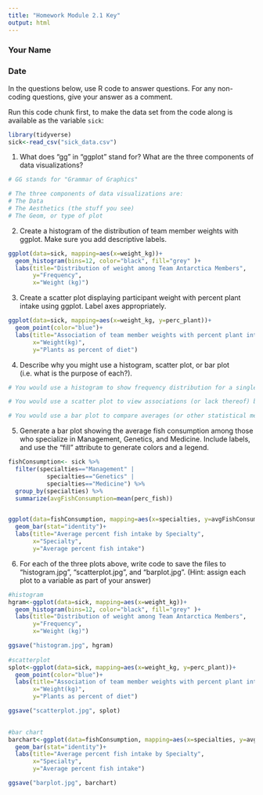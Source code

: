```yaml
---
title: "Homework Module 2.1 Key"
output: html
---
```



### Your Name

### Date



In the questions below, use R code to answer questions. For any non-coding questions, give your answer as a comment.

Run this code chunk first, to make the data set from the code along is available as the variable `sick`:

```r
library(tidyverse)
sick<-read_csv("sick_data.csv")
```

1.  What does "gg" in "ggplot" stand for? What are the three components of data visualizations?

```r

# GG stands for "Grammar of Graphics"

# The three components of data visualizations are:
# The Data
# The Aesthetics (the stuff you see)
# The Geom, or type of plot

```

2.   Create a histogram of the distribution of team member weights with ggplot. Make sure you add descriptive labels.

```r

ggplot(data=sick, mapping=aes(x=weight_kg))+
  geom_histogram(bins=12, color="black", fill="grey" )+
  labs(title="Distribution of weight among Team Antarctica Members", 
       y="Frequency", 
       x="Weight (kg)")


```

3.  Create a scatter plot displaying participant weight with percent plant intake using ggplot. Label axes appropriately.

```r

ggplot(data=sick, mapping=aes(x=weight_kg, y=perc_plant))+
  geom_point(color="blue")+
  labs(title="Association of team member weights with percent plant intake", 
       x="Weight(kg)", 
       y="Plants as percent of diet")


```

4.  Describe why you might use a histogram, scatter plot, or bar plot (i.e. what is the purpose of each?).

```r


# You would use a histogram to show frequency distribution for a single variable in a population.

# You would use a scatter plot to view associations (or lack thereof) between two numeric variables.

# You would use a bar plot to compare averages (or other statistical measures) among groups

```

5.  Generate a bar plot showing the average fish consumption among those who specialize in Management, Genetics, and Medicine. Include labels, and use the "fill" attribute to generate colors and a legend.

```r

fishConsumption<- sick %>% 
  filter(specialties=="Management" | 
           specialties=="Genetics" | 
           specialties=="Medicine") %>%
  group_by(specialties) %>%
  summarize(avgFishConsumption=mean(perc_fish))


ggplot(data=fishConsumption, mapping=aes(x=specialties, y=avgFishConsumption, fill=specialties))+
  geom_bar(stat="identity")+
  labs(title="Average percent fish intake by Specialty", 
       x="Specialty", 
       y="Average percent fish intake")


```


6. For each of the three plots above, write code to save the files to "histogram.jpg", "scatterplot.jpg", and "barplot.jpg". (Hint: assign each plot to a variable as part of your answer)

```r
#histogram
hgram<-ggplot(data=sick, mapping=aes(x=weight_kg))+
  geom_histogram(bins=12, color="black", fill="grey" )+
  labs(title="Distribution of weight among Team Antarctica Members", 
       y="Frequency", 
       x="Weight (kg)")

ggsave("histogram.jpg", hgram)
  
#scatterplot
splot<-ggplot(data=sick, mapping=aes(x=weight_kg, y=perc_plant))+
  geom_point(color="blue")+
  labs(title="Association of team member weights with percent plant intake", 
       x="Weight(kg)", 
       y="Plants as percent of diet")

ggsave("scatterplot.jpg", splot)
  

#bar chart
barchart<-ggplot(data=fishConsumption, mapping=aes(x=specialties, y=avgFishConsumption, fill=specialties))+
  geom_bar(stat="identity")+
  labs(title="Average percent fish intake by Specialty", 
       x="Specialty", 
       y="Average percent fish intake")

ggsave("barplot.jpg", barchart)




```
